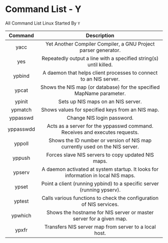 # Command List - Y

All Command List Linux Started By `Y`

|  Command  |                                    Description                                    |
| :-------: | :-------------------------------------------------------------------------------: |
|   yacc    |          Yet Another Compiler Compiler, a GNU Project parser generator.           |
|    yes    |         Repeatedly output a line with a specified string(s) until killed.         |
|  ypbind   |         A daemon that helps client processes to connect to an NIS server.         |
|   ypcat   |       Shows the NIS map (or database) for the specified MapName parameter.        |
|  ypinit   |                        Sets up NIS maps on an NIS server.                         |
|  ypmatch  |                 Shows values for specified keys from an NIS map.                  |
| yppasswd  |                            Change NIS login password.                             |
| yppasswdd |    Acts as a server for the yppasswd command. Receives and executes requests.     |
|  yppoll   |    Shows the ID number or version of NIS map currently used on the NIS server.    |
|  yppush   |                Forces slave NIS servers to copy updated NIS maps.                 |
|  ypserv   | A daemon activated at system startup. It looks for information in local NIS maps. |
|   ypset   |      Point a client (running ypbind) to a specific server (running ypserv).       |
|  yptest   |        Calls various functions to check the configuration of NIS services.        |
|  ypwhich  |        Shows the hostname for NIS server or master server for a given map.        |
|   ypxfr   |               Transfers NIS server map from server to a local host.               |
